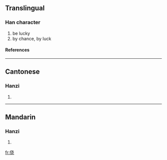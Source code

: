 {{see|僥}}

==Translingual==
===Han character===
{{Han char|rn=9|rad=人|as=06|sn=8|four=|canj=人十心山 (OJPU)}}
# be lucky
# by chance, by luck
====References====
{{Han ref|kx=0102.291|hdz=10147.030|uh=4FA5|ud=20389}}
----
==Cantonese==
===Hanzi===
{{yue-hanzi|jyut=hiu<sup>1</sup>|y=hīu}}
# {{defn|Cantonese}}
----
==Mandarin==
===Hanzi===
{{cmn-hanzi|tra=僥|pin=[[jiǎo]] ([[jiao3]])|wg=chiao<sup>3</sup>}}
# {{defn|Mandarin}}

[[fr:侥]]
